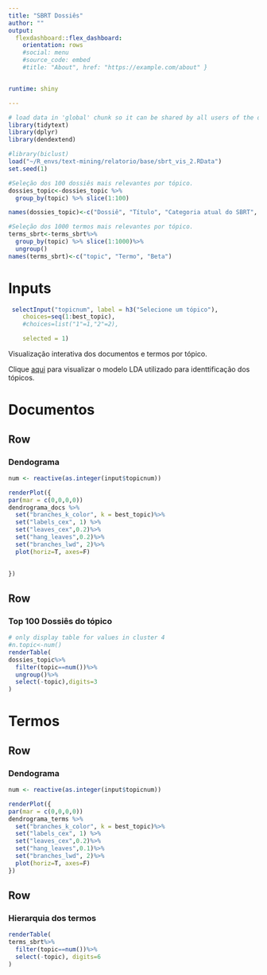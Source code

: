 ```yaml
---
title: "SBRT Dossiês"
author: ""
output: 
  flexdashboard::flex_dashboard:
    orientation: rows
    #social: menu
    #source_code: embed
    #title: "About", href: "https://example.com/about" }


runtime: shiny

---
```


```r
# load data in 'global' chunk so it can be shared by all users of the dashboard
library(tidytext)
library(dplyr)
library(dendextend)

#library(biclust)
load("~/R_envs/text-mining/relatorio/base/sbrt_vis_2.RData")
set.seed(1)

#Seleção dos 100 dossiês mais relevantes por tópico.
dossies_topic<-dossies_topic %>%
  group_by(topic) %>% slice(1:100)

names(dossies_topic)<-c("Dossiê", "Título", "Categoria atual do SBRT", "Assunto", "topic", "Gamma")

#Seleção dos 1000 termos mais relevantes por tópico.
terms_sbrt<-terms_sbrt%>%
  group_by(topic) %>% slice(1:1000)%>%
  ungroup()
names(terms_sbrt)<-c("topic", "Termo", "Beta")


```

Inputs {.sidebar}
====================================================================================



```r
 selectInput("topicnum", label = h3("Selecione um tópico"), 
    choices=seq(1:best_topic),
    #choices=list("1"=1,"2"=2),

    selected = 1)
```

Visualização interativa dos documentos e termos por tópico.

Clique [aqui](https://micaelfilipee.github.io/sbrt_topics/06/index.html) para visualizar o modelo LDA utilizado para identtificação dos tópicos. 


Documentos
====================================================================================

Row
-----------------------------------------------------------------------

### Dendograma
    
```r
num <- reactive(as.integer(input$topicnum))

renderPlot({
par(mar = c(0,0,0,0))
dendrograma_docs %>% 
  set("branches_k_color", k = best_topic)%>% 
  set("labels_cex", 1) %>%
  set("leaves_cex",0.2)%>%
  set("hang_leaves",0.2)%>%
  set("branches_lwd", 2)%>%
  plot(horiz=T, axes=F)

  
})

```






Row {.tabset}
-----------------------------------------------------------------------

### Top 100 Dossiês do tópico

```r
# only display table for values in cluster 4
#n.topic<-num()
renderTable(
dossies_topic%>%
  filter(topic==num())%>%
  ungroup()%>%
  select(-topic),digits=3
)
```





Termos
====================================================================================


Row
-----------------------------------------------------------------------

### Dendograma
    
```r
num <- reactive(as.integer(input$topicnum))

renderPlot({
par(mar = c(0,0,0,0))
dendrograma_terms %>% 
  set("branches_k_color", k = best_topic)%>% 
  set("labels_cex", 1) %>%
  set("leaves_cex",0.2)%>%
  set("hang_leaves",0.1)%>%
  set("branches_lwd", 2)%>%
  plot(horiz=T, axes=F)
})

```






Row {.tabset}
-----------------------------------------------------------------------



### Hierarquia dos termos
    
```r
renderTable(
terms_sbrt%>%
  filter(topic==num())%>%
  select(-topic), digits=6
)
```



